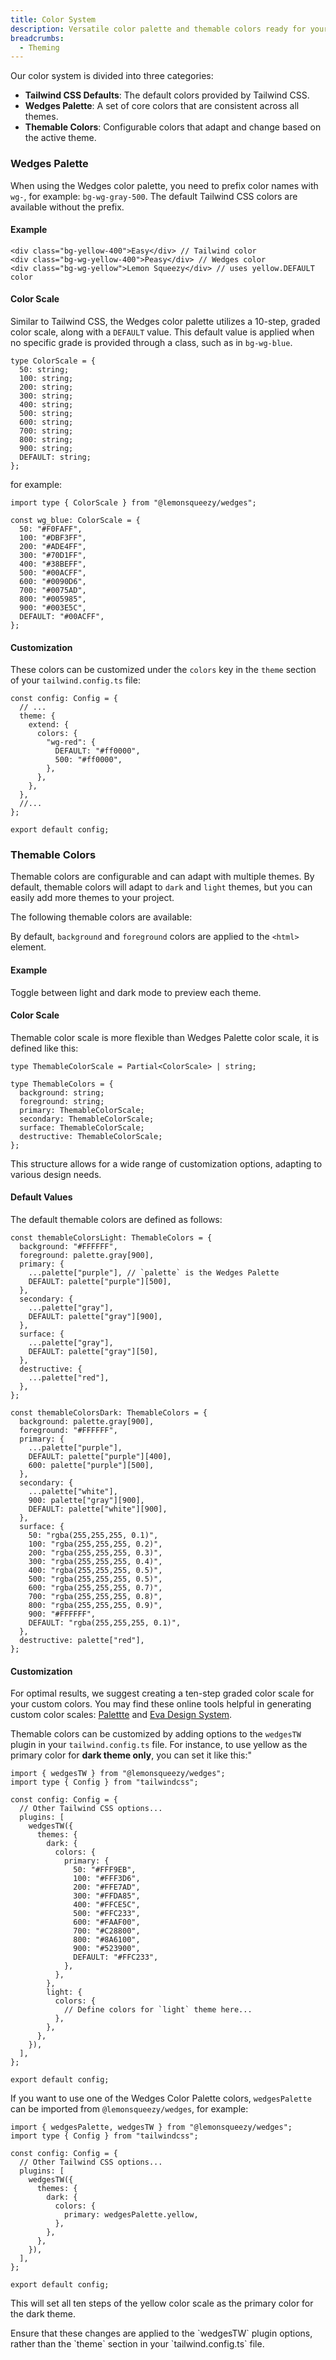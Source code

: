 ```yaml
---
title: Color System
description: Versatile color palette and themable colors ready for your next project.
breadcrumbs:
  - Theming
---
```


Our color system is divided into three categories:

- **Tailwind CSS Defaults**: The default colors provided by Tailwind CSS.
- **Wedges Palette**: A set of core colors that are consistent across all themes.
- **Themable Colors**: Configurable colors that adapt and change based on the active theme.

### Wedges Palette

When using the Wedges color palette, you need to prefix color names with `wg-`, for example: `bg-wg-gray-500`. The default Tailwind CSS colors are available without the prefix.

<Colors title="Gray">
  <Colors.Color className="bg-wg-gray-50" title="50" hex="#F7F7F8" />
  <Colors.Color className="bg-wg-gray-100" title="100" hex="#EBEBEF" />
  <Colors.Color className="bg-wg-gray-200" title="200" hex="#D1D1DB" />
  <Colors.Color className="bg-wg-gray-300" title="300" hex="#A9A9BC" />
  <Colors.Color className="bg-wg-gray-400" title="400" hex="#8A8AA3" />
  <Colors.Color className="bg-wg-gray-500" title="500*" hex="#6C6C89" />
  <Colors.Color className="bg-wg-gray-600" title="600" hex="#55556D" />
  <Colors.Color className="bg-wg-gray-700" title="700" hex="#3F3F50" />
  <Colors.Color className="bg-wg-gray-800" title="800" hex="#282833" />
  <Colors.Color className="bg-wg-gray-900" title="900" hex="#121217" />
</Colors>

<Colors title="Yellow">
  <Colors.Color className="bg-wg-yellow-50" title="50" hex="#FFF9EB" />
  <Colors.Color className="bg-wg-yellow-100" title="100" hex="#FFF3D6" />
  <Colors.Color className="bg-wg-yellow-200" title="200" hex="#FFE7AD" />
  <Colors.Color className="bg-wg-yellow-300" title="300" hex="#FFDA85" />
  <Colors.Color className="bg-wg-yellow-400" title="400" hex="#FFCE5C" />
  <Colors.Color className="bg-wg-yellow-500" title="500*" hex="#FFC233" />
  <Colors.Color className="bg-wg-yellow-600" title="600" hex="#FAAF00" />
  <Colors.Color className="bg-wg-yellow-700" title="700" hex="#C28800" />
  <Colors.Color className="bg-wg-yellow-800" title="800" hex="#8A6100" />
  <Colors.Color className="bg-wg-yellow-900" title="900" hex="#523900" />
</Colors>

<Colors title="Green">
  <Colors.Color className="bg-wg-green-50" title="50" hex="#EEFBF4" />
  <Colors.Color className="bg-wg-green-100" title="100" hex="#DFF8EA" />
  <Colors.Color className="bg-wg-green-200" title="200" hex="#B2EECC" />
  <Colors.Color className="bg-wg-green-300" title="300" hex="#84E4AE" />
  <Colors.Color className="bg-wg-green-400" title="400" hex="#56D990" />
  <Colors.Color className="bg-wg-green-500" title="500*" hex="#2DCA72" />
  <Colors.Color className="bg-wg-green-600" title="600" hex="#26A95F" />
  <Colors.Color className="bg-wg-green-700" title="700" hex="#1E874C" />
  <Colors.Color className="bg-wg-green-800" title="800" hex="#17663A" />
  <Colors.Color className="bg-wg-green-900" title="900" hex="#0F4527" />
</Colors>

<Colors title="Blue">
  <Colors.Color className="bg-wg-blue-50" title="50" hex="#F0FAFF" />
  <Colors.Color className="bg-wg-blue-100" title="100" hex="#DBF3FF" />
  <Colors.Color className="bg-wg-blue-200" title="200" hex="#ADE4FF" />
  <Colors.Color className="bg-wg-blue-300" title="300" hex="#70D1FF" />
  <Colors.Color className="bg-wg-blue-400" title="400" hex="#38BEFF" />
  <Colors.Color className="bg-wg-blue-500" title="500*" hex="#00ACFF" />
  <Colors.Color className="bg-wg-blue-600" title="600" hex="#0090D6" />
  <Colors.Color className="bg-wg-blue-700" title="700" hex="#0075AD" />
  <Colors.Color className="bg-wg-blue-800" title="800" hex="#005985" />
  <Colors.Color className="bg-wg-blue-900" title="900" hex="#003E5C" />
</Colors>

<Colors title="Purple">
  <Colors.Color className="bg-wg-purple-50" title="50" hex="#F4F1FD" />
  <Colors.Color className="bg-wg-purple-100" title="100" hex="#E2DAFB" />
  <Colors.Color className="bg-wg-purple-200" title="200" hex="#C6B6F7" />
  <Colors.Color className="bg-wg-purple-300" title="300" hex="#A991F3" />
  <Colors.Color className="bg-wg-purple-400" title="400" hex="#8D6CEF" />
  <Colors.Color className="bg-wg-purple-500" title="500*" hex="#7047EB" />
  <Colors.Color className="bg-wg-purple-600" title="600" hex="#5423E7" />
  <Colors.Color className="bg-wg-purple-700" title="700" hex="#4316CA" />
  <Colors.Color className="bg-wg-purple-800" title="800" hex="#3712A5" />
  <Colors.Color className="bg-wg-purple-900" title="900" hex="#2B0E81" />
</Colors>

<Colors title="Orange">
  <Colors.Color className="bg-wg-orange-50" title="50" hex="#FFF2EE" />
  <Colors.Color className="bg-wg-orange-100" title="100" hex="#FFE8E1" />
  <Colors.Color className="bg-wg-orange-200" title="200" hex="#FFCDBD" />
  <Colors.Color className="bg-wg-orange-300" title="300" hex="#FFB399" />
  <Colors.Color className="bg-wg-orange-400" title="400" hex="#FF9876" />
  <Colors.Color className="bg-wg-orange-500" title="500*" hex="#FF7D52" />
  <Colors.Color className="bg-wg-orange-600" title="600" hex="#FF571F" />
  <Colors.Color className="bg-wg-orange-700" title="700" hex="#EB3A00" />
  <Colors.Color className="bg-wg-orange-800" title="800" hex="#B82E00" />
  <Colors.Color className="bg-wg-orange-900" title="900" hex="#852100" />
</Colors>

<Colors title="Red">
  <Colors.Color className="bg-wg-red-50" title="50" hex="#FEF0F4" />
  <Colors.Color className="bg-wg-red-100" title="100" hex="#FDD8E1" />
  <Colors.Color className="bg-wg-red-200" title="200" hex="#FBB1C4" />
  <Colors.Color className="bg-wg-red-300" title="300" hex="#F98BA6" />
  <Colors.Color className="bg-wg-red-400" title="400" hex="#F76489" />
  <Colors.Color className="bg-wg-red-500" title="500*" hex="#F53D6B" />
  <Colors.Color className="bg-wg-red-600" title="600" hex="#F3164E" />
  <Colors.Color className="bg-wg-red-700" title="700" hex="#D50B3E" />
  <Colors.Color className="bg-wg-red-800" title="800" hex="#AF0932" />
  <Colors.Color className="bg-wg-red-900" title="900" hex="#880727" />
</Colors>

<Colors title="Pink">
  <Colors.Color className="bg-wg-pink-50" title="50" hex="#FEECFB" />
  <Colors.Color className="bg-wg-pink-100" title="100" hex="#FDDDF8" />
  <Colors.Color className="bg-wg-pink-200" title="200" hex="#FCC5F3" />
  <Colors.Color className="bg-wg-pink-300" title="300" hex="#FA99EA" />
  <Colors.Color className="bg-wg-pink-400" title="400" hex="#F87CE4" />
  <Colors.Color className="bg-wg-pink-500" title="500*" hex="#F75FDE" />
  <Colors.Color className="bg-wg-pink-600" title="600" hex="#F42AD3" />
  <Colors.Color className="bg-wg-pink-700" title="700" hex="#DB0BB9" />
  <Colors.Color className="bg-wg-pink-800" title="800" hex="#A5088C" />
  <Colors.Color className="bg-wg-pink-900" title="900" hex="#70065F" />
</Colors>

#### Example

```tsx showLineNumbers
<div class="bg-yellow-400">Easy</div> // Tailwind color
<div class="bg-wg-yellow-400">Peasy</div> // Wedges color
<div class="bg-wg-yellow">Lemon Squeezy</div> // uses yellow.DEFAULT color
```

#### Color Scale

Similar to Tailwind CSS, the Wedges color palette utilizes a 10-step, graded color scale, along with a `DEFAULT` value. This default value is applied when no specific grade is provided through a class, such as in `bg-wg-blue`.

```tsx showLineNumbers
type ColorScale = {
  50: string;
  100: string;
  200: string;
  300: string;
  400: string;
  500: string;
  600: string;
  700: string;
  800: string;
  900: string;
  DEFAULT: string;
};
```

for example:

```tsx showLineNumbers
import type { ColorScale } from "@lemonsqueezy/wedges";

const wg_blue: ColorScale = {
  50: "#F0FAFF",
  100: "#DBF3FF",
  200: "#ADE4FF",
  300: "#70D1FF",
  400: "#38BEFF",
  500: "#00ACFF",
  600: "#0090D6",
  700: "#0075AD",
  800: "#005985",
  900: "#003E5C",
  DEFAULT: "#00ACFF",
};
```

#### Customization

These colors can be customized under the `colors` key in the `theme` section of your `tailwind.config.ts` file:

```tsx title="tailwind.config.ts" {6-9} showLineNumbers
const config: Config = {
  // ...
  theme: {
    extend: {
      colors: {
        "wg-red": {
          DEFAULT: "#ff0000",
          500: "#ff0000",
        },
      },
    },
  },
  //...
};

export default config;
```

### Themable Colors

Themable colors are configurable and can adapt with multiple themes. By default, themable colors will adapt to `dark` and `light` themes, but you can easily add more themes to your project.

The following themable colors are available:

<Colors className="grid-cols-3 gap-2.5 gap-y-6 md:grid-cols-6">
  <Colors.ColorThemable className="bg-background" title="Background" />
  <Colors.ColorThemable className="bg-foreground" title="Foreground" />
  <Colors.ColorThemable className="bg-primary" title="Primary" />
  <Colors.ColorThemable className="bg-secondary" title="Secondary" />
  <Colors.ColorThemable className="bg-destructive" title="Destructive" />
  <Colors.ColorThemable className="bg-surface" title="Surface" />
</Colors>

By default, `background` and `foreground` colors are applied to the `<html>` element.

#### Example

Toggle between light and dark mode to preview each theme.

<PreviewComponent name="colors/themableColors" />

#### Color Scale

Themable color scale is more flexible than Wedges Palette color scale, it is defined like this:

```tsx showLineNumbers
type ThemableColorScale = Partial<ColorScale> | string;

type ThemableColors = {
  background: string;
  foreground: string;
  primary: ThemableColorScale;
  secondary: ThemableColorScale;
  surface: ThemableColorScale;
  destructive: ThemableColorScale;
};
```

This structure allows for a wide range of customization options, adapting to various design needs.

#### Default Values

The default themable colors are defined as follows:

```tsx showLineNumbers
const themableColorsLight: ThemableColors = {
  background: "#FFFFFF",
  foreground: palette.gray[900],
  primary: {
    ...palette["purple"], // `palette` is the Wedges Palette
    DEFAULT: palette["purple"][500],
  },
  secondary: {
    ...palette["gray"],
    DEFAULT: palette["gray"][900],
  },
  surface: {
    ...palette["gray"],
    DEFAULT: palette["gray"][50],
  },
  destructive: {
    ...palette["red"],
  },
};

const themableColorsDark: ThemableColors = {
  background: palette.gray[900],
  foreground: "#FFFFFF",
  primary: {
    ...palette["purple"],
    DEFAULT: palette["purple"][400],
    600: palette["purple"][500],
  },
  secondary: {
    ...palette["white"],
    900: palette["gray"][900],
    DEFAULT: palette["white"][900],
  },
  surface: {
    50: "rgba(255,255,255, 0.1)",
    100: "rgba(255,255,255, 0.2)",
    200: "rgba(255,255,255, 0.3)",
    300: "rgba(255,255,255, 0.4)",
    400: "rgba(255,255,255, 0.5)",
    500: "rgba(255,255,255, 0.5)",
    600: "rgba(255,255,255, 0.7)",
    700: "rgba(255,255,255, 0.8)",
    800: "rgba(255,255,255, 0.9)",
    900: "#FFFFFF",
    DEFAULT: "rgba(255,255,255, 0.1)",
  },
  destructive: palette["red"],
};
```

#### Customization

For optimal results, we suggest creating a ten-step graded color scale for your custom colors. You may find these online tools helpful in generating custom color scales: <a href="https://palettte.app/" target="_blank" rel="noreferrer nofollow">Palettte</a> and <a href="https://colors.eva.design/" target="_blank" rel="noreferrer nofollow">Eva Design System</a>.

Themable colors can be customized by adding options to the `wedgesTW` plugin in your `tailwind.config.ts` file. For instance, to use yellow as the primary color for **dark theme only**, you can set it like this:"

```tsx {} title="tailwind.config.ts" showLineNumbers
import { wedgesTW } from "@lemonsqueezy/wedges";
import type { Config } from "tailwindcss";

const config: Config = {
  // Other Tailwind CSS options...
  plugins: [
    wedgesTW({
      themes: {
        dark: {
          colors: {
            primary: {
              50: "#FFF9EB",
              100: "#FFF3D6",
              200: "#FFE7AD",
              300: "#FFDA85",
              400: "#FFCE5C",
              500: "#FFC233",
              600: "#FAAF00",
              700: "#C28800",
              800: "#8A6100",
              900: "#523900",
              DEFAULT: "#FFC233",
            },
          },
        },
        light: {
          colors: {
            // Define colors for `light` theme here...
          },
        },
      },
    }),
  ],
};

export default config;
```

If you want to use one of the Wedges Color Palette colors, `wedgesPalette` can be imported from `@lemonsqueezy/wedges`, for example:

```tsx {11} title="tailwind.config.ts" showLineNumbers /wedgesPalette/
import { wedgesPalette, wedgesTW } from "@lemonsqueezy/wedges";
import type { Config } from "tailwindcss";

const config: Config = {
  // Other Tailwind CSS options...
  plugins: [
    wedgesTW({
      themes: {
        dark: {
          colors: {
            primary: wedgesPalette.yellow,
          },
        },
      },
    }),
  ],
};

export default config;
```

This will set all ten steps of the yellow color scale as the primary color for the dark theme.

<Alert variant="expanded" className="not-prose">
  Ensure that these changes are applied to the `wedgesTW` plugin options, rather than the `theme`
  section in your `tailwind.config.ts` file.
</Alert>
